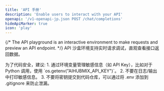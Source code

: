 ```yaml
---
title: 'API 手册'
description: 'Enable users to interact with your API'
openapi: '/v1-openapi-jp.json POST /chat/completions'
hideApiMarker: true
icon: 'play'
---
```


{/* The API playground is an interactive environment to make requests and preview an API endpoint. */}
API 沙盒环境支持实时请求调试，直观查看接口返回数据。

<Info>
  为了代码安全，建议:
  1. 通过环境变量管理敏感信息（如 API Key），比如对于 Python 调用，使用 `os.getenv("AIHUBMIX_API_KEY")`。
  2. 不要在日志/输出中打印敏感信息。
  3. 不要将密钥提交到代码仓库，可以通过将 .env 添加到 .gitignore 来防止泄漏。
</Info>
